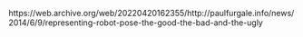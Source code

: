 https://web.archive.org/web/20220420162355/http://paulfurgale.info/news/2014/6/9/representing-robot-pose-the-good-the-bad-and-the-ugly
